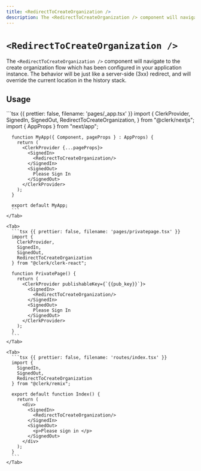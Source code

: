 ```yaml
---
title: <RedirectToCreateOrganization />
description: The <RedirectToCreateOrganization /> component will navigate to the user profile URL which has been configured in your application instance. The behavior will be just like a server-side (3xx) redirect, and will override the current location in the history stack.
---
```


# `<RedirectToCreateOrganization />`

The `<RedirectToCreateOrganization />` component will navigate to the create organization flow which has been configured in your application instance. The behavior will be just like a server-side (3xx) redirect, and will override the current location in the history stack.

## Usage

<InjectKeys>
  <Tabs type="framework" items={["Next.js", "React", "Remix"]}>
    <Tab>
      ```tsx {{ prettier: false, filename: 'pages/_app.tsx' }}
      import {
        ClerkProvider,
        SignedIn,
        SignedOut,
        RedirectToCreateOrganization,
      } from "@clerk/nextjs";
      import { AppProps } from "next/app";


      function MyApp({ Component, pageProps } : AppProps) {
        return (
          <ClerkProvider {...pageProps}>
            <SignedIn>
              <RedirectToCreateOrganization/>
            </SignedIn>
            <SignedOut>
              Please Sign In
            </SignedOut>
          </ClerkProvider>
        );
      }

      export default MyApp;
      ```
    </Tab>

    <Tab>
      ```tsx {{ prettier: false, filename: 'pages/privatepage.tsx' }}
      import {
        ClerkProvider,
        SignedIn,
        SignedOut,
        RedirectToCreateOrganization
      } from "@clerk/clerk-react";

      function PrivatePage() {
        return (
          <ClerkProvider publishableKey={`{{pub_key}}`}>
            <SignedIn>
              <RedirectToCreateOrganization/>
            </SignedIn>
            <SignedOut>
              Please Sign In
            </SignedOut>
          </ClerkProvider>
        );
      }
      ```
    </Tab>

    <Tab>
      ```tsx {{ prettier: false, filename: 'routes/index.tsx' }}
      import {
        SignedIn,
        SignedOut,
        RedirectToCreateOrganization
      } from "@clerk/remix";

      export default function Index() {
        return (
          <div>
            <SignedIn>
              <RedirectToCreateOrganization/>
            </SignedIn>
            <SignedOut>
              <p>Please sign in </p>
            </SignedOut>
          </div>
        );
      }
      ```
    </Tab>
  </Tabs>
</InjectKeys>
